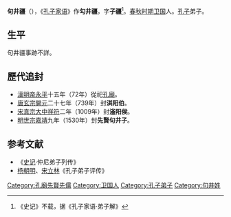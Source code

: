 '''句井疆'''（{{bd|？||？|catIdx=G}}），《[[孔子家语|孔子家语]]》作'''勾井疆'''，字'''子疆'''<ref>《史记》不载，据《孔子家语·弟子解》</ref>。[[春秋时期|春秋时期]][[卫国|卫国]]人。[[孔子|孔子]]弟子。

==生平==
句井疆事跡不詳。 

==歷代追封==
*[[東漢|漢]][[漢明帝|明帝]][[永平_(東漢)|永平]]十五年（72年）從祀[[孔廟|孔廟]]。
*[[唐朝|唐]][[唐玄宗|玄宗]][[開元|開元]]二十七年（739年）封'''淇阳伯'''。
*[[北宋|宋]][[宋真宗|真宗]][[大中祥符|大中祥符]]二年（1009年）封'''滏阳侯'''。
*[[明朝|明]][[明世宗|世宗]][[嘉靖|嘉靖]]九年（1530年）封'''先賢句井子'''。

==参考文献==
*《[[史记|史记]]·仲尼弟子列传》      
*[[杨朝明|杨朝明]]、[[宋立林|宋立林]]《孔子弟子评传》
{{孔子弟子}}
[[Category:孔廟先賢先儒|Category:孔廟先賢先儒]]
[[Category:卫国人|Category:卫国人]]
[[Category:孔子弟子|Category:孔子弟子]]
[[Category:句井姓|Category:句井姓]]